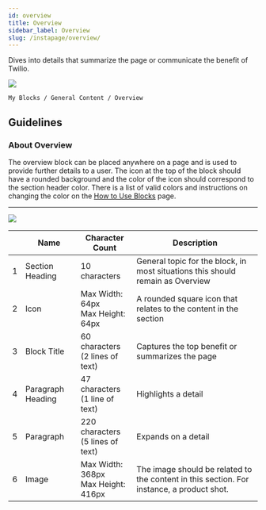 ```yaml
---
id: overview
title: Overview
sidebar_label: Overview
slug: /instapage/overview/
---
```


Dives into details that summarize the page or communicate the benefit of Twilio.

![](./assets/overview.png)

```
My Blocks / General Content / Overview
```

## Guidelines

### About Overview

The overview block can be placed anywhere on a page and is used to provide further details to a user. The icon at the top of the block should have a rounded background and the color of the icon should correspond to the section header color. There is a list of valid colors and instructions on changing the color on the [How to Use Blocks](./how-to-use-blocks.mdx) page.

---

![](./assets/overview-annotated.png)

|     | Name              | Character Count                           | Description                                                                               |
| --- | ----------------- | ----------------------------------------- | ----------------------------------------------------------------------------------------- |
| 1   | Section Heading   | 10 characters                             | General topic for the block, in most situations this should remain as Overview            |
| 2   | Icon              | Max Width: 64px <br /> Max Height: 64px   | A rounded square icon that relates to the content in the section                          |
| 3   | Block Title       | 60 characters <br /> (2 lines of text)    | Captures the top benefit or summarizes the page                                           |
| 4   | Paragraph Heading | 47 characters <br /> (1 line of text)     | Highlights a detail                                                                       |
| 5   | Paragraph         | 220 characters <br /> (5 lines of text)   | Expands on a detail                                                                       |
| 6   | Image             | Max Width: 368px <br /> Max Height: 416px | The image should be related to the content in this section. For instance, a product shot. |
